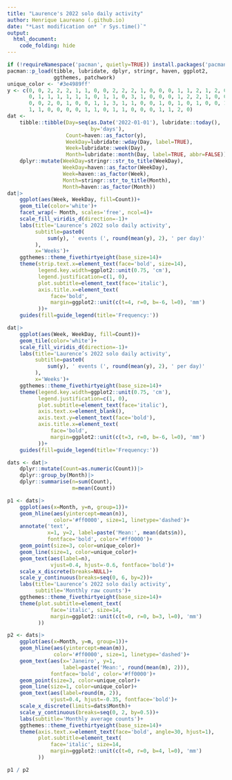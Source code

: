 ```yaml
---
title: "Laurence's 2022 solo daily activity"
author: Henrique Laureano (.github.io)
date: "*Last modification on* `r Sys.time()`"
output:
  html_document:
    code_folding: hide
---
```


```r

if (!requireNamespace('pacman', quietly=TRUE)) install.packages('pacman')
pacman::p_load(tibble, lubridate, dplyr, stringr, haven, ggplot2,
               ggthemes, patchwork)
unique_color <- '#3e4989ff'
y <- c(0, 0, 2, 2, 2, 1, 1, 0, 0, 2, 2, 2, 1, 0, 0, 0, 1, 1, 2, 1, 2, 0,
       0, 1, 1, 1, 1, 1, 1, 0, 1, 1, 0, 3, 1, 0, 0, 0, 1, 2, 2, 1, 0, 0,
       0, 0, 2, 0, 1, 0, 0, 1, 1, 3, 1, 1, 0, 0, 1, 0, 1, 0, 1, 0, 0, 1,
       1, 1, 0, 0, 0, 0, 1, 1, 0, 1, 1, 0, 0, 0, 1, 1, 2, 0)
dat <-
    tibble::tibble(Day=seq(as.Date('2022-01-01'), lubridate::today(),
                           by='days'),
                   Count=haven::as_factor(y),
                   WeekDay=lubridate::wday(Day, label=TRUE), 
                   Week=lubridate::week(Day), 
                   Month=lubridate::month(Day, label=TRUE, abbr=FALSE))|>
    dplyr::mutate(WeekDay=stringr::str_to_title(WeekDay),
                  WeekDay=haven::as_factor(WeekDay),
                  Week=haven::as_factor(Week),
                  Month=stringr::str_to_title(Month),
                  Month=haven::as_factor(Month))
dat|>
    ggplot(aes(Week, WeekDay, fill=Count))+ 
    geom_tile(color='white')+ 
    facet_wrap(~ Month, scales='free', ncol=4)+ 
    scale_fill_viridis_d(direction=-1)+
    labs(title='Laurence’s 2022 solo daily activity',
         subtitle=paste0(
             sum(y), ' events (', round(mean(y), 2), ' per day)'
         ),
         x='Weeks')+
    ggthemes::theme_fivethirtyeight(base_size=14)+
    theme(strip.text.x=element_text(face='bold', size=14),
          legend.key.width=ggplot2::unit(0.75, 'cm'),
          legend.justification=c(1, 0),
          plot.subtitle=element_text(face='italic'),
          axis.title.x=element_text(
              face='bold',
              margin=ggplot2::unit(c(t=4, r=0, b=-6, l=0), 'mm')
          ))+
    guides(fill=guide_legend(title='Frequency:'))

```

```r

dat|>
    ggplot(aes(Week, WeekDay, fill=Count))+ 
    geom_tile(color='white')+ 
    scale_fill_viridis_d(direction=-1)+
    labs(title='Laurence’s 2022 solo daily activity',
         subtitle=paste0(
             sum(y), ' events (', round(mean(y), 2), ' per day)'
         ),
         x='Weeks')+
    ggthemes::theme_fivethirtyeight(base_size=14)+
    theme(legend.key.width=ggplot2::unit(0.75, 'cm'),
          legend.justification=c(1, 0),
          plot.subtitle=element_text(face='italic'),
          axis.text.x=element_blank(),
          axis.text.y=element_text(face='bold'),
          axis.title.x=element_text(
              face='bold',
              margin=ggplot2::unit(c(t=3, r=0, b=-6, l=0), 'mm')
          ))+
    guides(fill=guide_legend(title='Frequency:'))

```

```r

dats <- dat|>
    dplyr::mutate(Count=as.numeric(Count))|>
    dplyr::group_by(Month)|>
    dplyr::summarise(n=sum(Count),
                     m=mean(Count))

p1 <- dats|>
    ggplot(aes(x=Month, y=n, group=1))+
    geom_hline(aes(yintercept=mean(n)),
               color='#ff0000', size=1, linetype='dashed')+
    annotate('text',
             x=1, y=2, label=paste('Mean:', mean(dats$n)), 
             fontface='bold', color='#ff0000')+
    geom_point(size=3, color=unique_color)+
    geom_line(size=1, color=unique_color)+
    geom_text(aes(label=n),
              vjust=0.4, hjust=-0.6, fontface='bold')+
    scale_x_discrete(breaks=NULL)+
    scale_y_continuous(breaks=seq(0, 6, by=2))+
    labs(title='Laurence’s 2022 solo daily activity',
         subtitle='Monthly raw counts')+
    ggthemes::theme_fivethirtyeight(base_size=14)+
    theme(plot.subtitle=element_text(
              face='italic', size=14,
              margin=ggplot2::unit(c(t=0, r=0, b=3, l=0), 'mm')
          ))

p2 <- dats|>
    ggplot(aes(x=Month, y=m, group=1))+
    geom_hline(aes(yintercept=mean(m)),
               color='#ff0000', size=1, linetype='dashed')+
    geom_text(aes(x='Janeiro', y=1,
                  label=paste('Mean:', round(mean(m), 2))), 
              fontface='bold', color='#ff0000')+
    geom_point(size=3, color=unique_color)+
    geom_line(size=1, color=unique_color)+
    geom_text(aes(label=round(m, 2)),
              vjust=0.4, hjust=-0.35, fontface='bold')+
    scale_x_discrete(limits=dats$Month)+
    scale_y_continuous(breaks=seq(0, 2, by=0.5))+
    labs(subtitle='Monthly average counts')+
    ggthemes::theme_fivethirtyeight(base_size=14)+
    theme(axis.text.x=element_text(face='bold', angle=30, hjust=1),
          plot.subtitle=element_text(
              face='italic', size=14,
              margin=ggplot2::unit(c(t=0, r=0, b=4, l=0), 'mm')
          ))

p1 / p2

```
